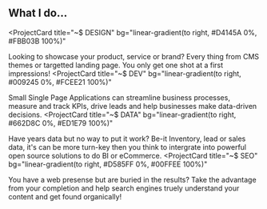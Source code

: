 ## What I do…

<ProjectCard
  title="~$ DESIGN"
  bg="linear-gradient(to right, #D4145A 0%, #FBB03B 100%)"
>
  Looking to showcase your product, service or brand? Every thing from CMS themes or targetted landing page. You only get one shot at a first impressions!
</ProjectCard>
<ProjectCard
  title="~$ DEV"
  bg="linear-gradient(to right, #009245 0%, #FCEE21 100%)"
>
  Small Single Page Applications can streamline business processes, measure and track KPIs, drive leads and help businesses make data-driven decisions.
</ProjectCard>
<ProjectCard
  title="~$ DATA"
  bg="linear-gradient(to right, #662D8C 0%, #ED1E79 100%)"
>
  Have years data but no way to put it work? Be-it Inventory, lead or sales data, it's can be more turn-key then you think to intergrate into powerful open source solutions to do BI or eCommerce.
</ProjectCard>
<ProjectCard
  title="~$ SEO"
  bg="linear-gradient(to right, #D585FF 0%, #00FFEE 100%)"
>
  You have a web presense but are buried in the results? Take the advantage from your completion and help search engines truely understand your content and get found organically!
</ProjectCard>
